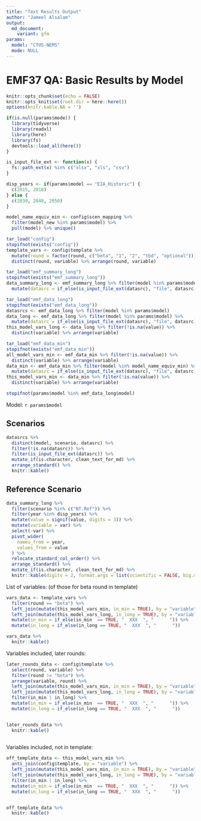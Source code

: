 ```yaml
---
title: "Text Results Output"
author: "Jameel Alsalam"
output:
  md_document:
    variant: gfm
params:
  model: "CTUS-NEMS"
  mode: NULL
---
```


# EMF37 QA: Basic Results by Model

```r
knitr::opts_chunk$set(echo = FALSE)
knitr::opts_knit$set(root.dir = here::here())
options(knitr.kable.NA = '')

if(is.null(params$mode)) {
  library(tidyverse)
  library(readxl)
  library(here)
  library(fs)
  devtools::load_all(here())
}

is_input_file_ext <- function(x) {
  fs::path_ext(x) %in% c("xlsx", "xls", "csv")
}

disp_years <- if(params$model == "EIA_Historic") {
  c(2015, 2018)
} else {
  c(2030, 2040, 2050)
}
```

```r
model_name_equiv_min <- config$scen_mapping %>%
  filter(model_new %in% params$model) %>%
  pull(model) %>% unique()

tar_load("config")
stopifnot(exists("config"))
template_vars <- config$template %>% 
  mutate(round = factor(round, c("beta", "1", "2", "tbd", "optional"))) %>%
  distinct(round, variable) %>% arrange(round, variable)

tar_load("emf_summary_long")
stopifnot(exists("emf_summary_long"))
data_summary_long <- emf_summary_long %>% filter(model %in% params$model) %>%
  mutate(datasrc = if_else(is_input_file_ext(datasrc), "file", datasrc))

tar_load("emf_data_long")
stopifnot(exists("emf_data_long"))
datasrcs <- emf_data_long %>% filter(model %in% params$model)
data_long <- emf_data_long %>% filter(model %in% params$model) %>%
  mutate(datasrc = if_else(is_input_file_ext(datasrc), "file", datasrc))
this_model_vars_long <- data_long %>% filter(!is.na(value)) %>% 
  distinct(variable) %>% arrange(variable)

tar_load("emf_data_min")
stopifnot(exists("emf_data_min"))
all_model_vars_min <- emf_data_min %>% filter(!is.na(value)) %>% 
  distinct(variable) %>% arrange(variable)
data_min <- emf_data_min %>% filter(model %in% model_name_equiv_min) %>%
  mutate(datasrc = if_else(is_input_file_ext(datasrc), "file", datasrc))
this_model_vars_min <- data_min %>% filter(!is.na(value)) %>% 
  distinct(variable) %>% arrange(variable)

stopifnot(params$model %in% emf_data_long$model)
```

Model: ```r params$model```


## Scenarios

```r
datasrcs %>%
  distinct(model, scenario, datasrc) %>%
  filter(!is.na(datasrc)) %>%
  filter(is_input_file_ext(datasrc)) %>%
  mutate_if(is.character, clean_text_for_md) %>%
  arrange_standard() %>%
  knitr::kable()

```


## Reference Scenario

```r
data_summary_long %>%
  filter(scenario %in% c("NT.Ref")) %>%
  filter(year %in% disp_years) %>%
  mutate(value = signif(value, digits = 3)) %>%
  mutate(variable = var) %>%
  select(-var) %>%
  pivot_wider(
    names_from = year,
    values_from = value
  ) %>%
  relocate_standard_col_order() %>%
  arrange_standard() %>%
  mutate_if(is.character, clean_text_for_md) %>%
  knitr::kable(digits = 2, format.args = list(scientific = FALSE, big.mark = ","))

```


List of variables: 
(of those for beta round in template)

```r
vars_data <- template_vars %>%
  filter(round == "beta") %>%
  left_join(mutate(this_model_vars_min, in_min = TRUE), by = "variable") %>%
  left_join(mutate(this_model_vars_long, in_long = TRUE), by = "variable") %>%
  mutate(in_min = if_else(in_min  == TRUE, "  XXX  ", "      ")) %>%
  mutate(in_long = if_else(in_long == TRUE, "  XXX  ", "      "))

vars_data %>%
  knitr::kable()
```

Variables included, later rounds:

```r
later_rounds_data <- config$template %>%
  select(round, variable) %>%
  filter(round != "beta") %>%
  arrange(variable, round) %>%
  left_join(mutate(this_model_vars_min, in_min = TRUE), by = "variable") %>%
  left_join(mutate(this_model_vars_long, in_long = TRUE), by = "variable") %>%
  filter(in_min | in_long) %>%
  mutate(in_min = if_else(in_min  == TRUE, "  XXX  ", "      ")) %>%
  mutate(in_long = if_else(in_long == TRUE, "  XXX  ", "      "))


later_rounds_data %>%
  knitr::kable()
  
```



Variables included, not in template:

```r
off_template_data <- this_model_vars_min %>%
  anti_join(config$template, by = "variable") %>%
  left_join(mutate(this_model_vars_min, in_min = TRUE), by = "variable") %>%
  left_join(mutate(this_model_vars_long, in_long = TRUE), by = "variable") %>%
  filter(in_min | in_long) %>%
  mutate(in_min = if_else(in_min  == TRUE, "  XXX  ", "      ")) %>%
  mutate(in_long = if_else(in_long == TRUE, "  XXX  ", "      "))


off_template_data %>%
  knitr::kable()
```

